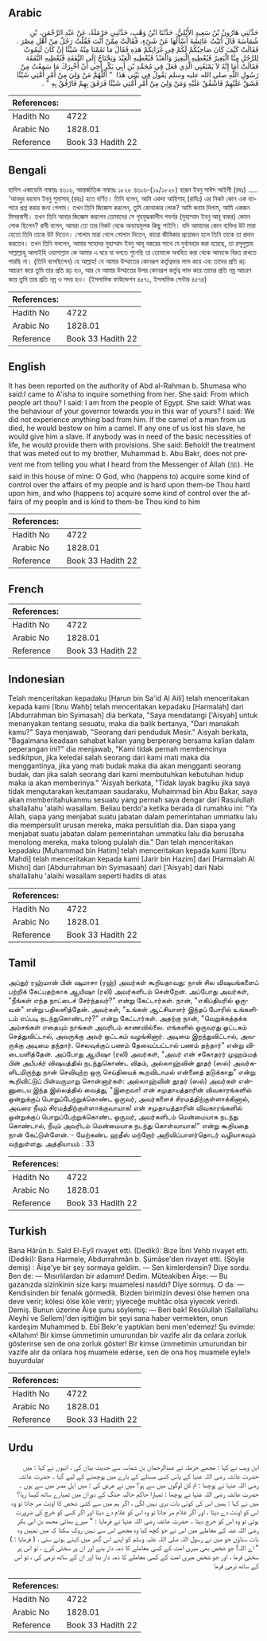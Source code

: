 ## Arabic


<div dir="rtl" lang="ar" style={{fontSize:'larger',backgroundColor:'#f8f9fa',padding:20}}>
حَدَّثَنِي هَارُونُ بْنُ سَعِيدٍ الأَيْلِيُّ، حَدَّثَنَا ابْنُ وَهْبٍ، حَدَّثَنِي حَرْمَلَةُ، عَنْ عَبْدِ الرَّحْمَنِ، بْنِ شُمَاسَةَ قَالَ أَتَيْتُ عَائِشَةَ أَسْأَلُهَا عَنْ شَىْءٍ، فَقَالَتْ مِمَّنْ أَنْتَ فَقُلْتُ رَجُلٌ مِنْ أَهْلِ مِصْرَ ‏.‏ فَقَالَتْ كَيْفَ كَانَ صَاحِبُكُمْ لَكُمْ فِي غَزَاتِكُمْ هَذِهِ فَقَالَ مَا نَقَمْنَا مِنْهُ شَيْئًا إِنْ كَانَ لَيَمُوتُ لِلرَّجُلِ مِنَّا الْبَعِيرُ فَيُعْطِيهِ الْبَعِيرَ وَالْعَبْدُ فَيُعْطِيهِ الْعَبْدَ وَيَحْتَاجُ إِلَى النَّفَقَةِ فَيُعْطِيهِ النَّفَقَةَ فَقَالَتْ أَمَا إِنَّهُ لاَ يَمْنَعُنِي الَّذِي فَعَلَ فِي مُحَمَّدِ بْنِ أَبِي بَكْرٍ أَخِي أَنْ أُخْبِرَكَ مَا سَمِعْتُ مِنْ رَسُولِ اللَّهِ صلى الله عليه وسلم يَقُولُ فِي بَيْتِي هَذَا ‏ "‏ اللَّهُمَّ مَنْ وَلِيَ مِنْ أَمْرِ أُمَّتِي شَيْئًا فَشَقَّ عَلَيْهِمْ فَاشْقُقْ عَلَيْهِ وَمَنْ وَلِيَ مِنْ أَمْرِ أُمَّتِي شَيْئًا فَرَفَقَ بِهِمْ فَارْفُقْ بِهِ ‏"‏ ‏.‏
</div>
<div style={{backgroundColor:'#f8f9fa',padding:20, marginBottom: 10}}><table> <thead> <tr> <th>References:</th> <th></th> </tr> </thead> <tbody><tr><td>Hadith No</td><td>4722</td></tr><tr><td>Arabic No</td><td>1828.01</td></tr><tr><td>Reference</td><td>Book 33 Hadith 22</td></tr></tbody></table></div>

## Bengali


<div dir="ltr" lang="bn" style={{fontSize:'larger',backgroundColor:'#f8f9fa',padding:20}}>
হাদিস একাডেমি নাম্বারঃ ৪৬১৬, আন্তর্জাতিক নাম্বারঃ ১৮২৮ ৪৬১৬-(১৯/১৮২৮) হারূন ইবনু সাঈদ আইলী (রহঃ) ..... 'আবদুর রহমান ইবনু শুমাসাহ্‌ (রহঃ) হতে বর্ণিত। তিনি বলেন, আমি একদা আয়িশাহ্ (রাযিঃ) এর নিকট কোন এক ব্যাপারে প্রশ্ন করার জন্য গেলাম। তখন তিনি জিজ্ঞেস করলেন, তুমি কোথাকার লোক? আমি জবাব দিলাম, আমি একজন মিসরবাসী। তখন তিনি আবার জিজ্ঞেস করলেন তোমাদের সে গৃহযুদ্ধকালীন গভর্নর (মুহাম্মাদ ইবনু আবূ বাকর) কেমন লোক ছিলেন? রাবী বলেন, আমরা তো তার নিকট থেকে অন্যায়মূলক কিছু পাইনি। যদি আমাদের কোন ব্যক্তির উট মারা যেতো তিনি তাকে উট দিতেন। গোলাম মারা গেলে গোলাম দিতেন, কারো জীবিকার প্রয়োজন হলে তিনি তাকে তা প্রদান করতেন। তখন তিনি বললেন, আমার সহোদর মুহাম্মাদ ইবনু আবূ বকরের সাথে যে দুর্ব্যবহার করা হয়েছে, তা রসূলুল্লাহ সাল্লাল্লাহু আলাইহি ওয়াসাল্লাম কে আমার এ ঘরে যা বলতে শুনেছি তা তোমাকে অবহিত করা থেকে আমাকে বিরত রাখতে পারছি না। (তিনি বলেছিলেন) হে আল্লাহ! যে আমার উম্মাতের কোনরূপ কর্তৃত্বভার লাভ করে এবং তাদের প্রতি রূঢ় আচরণ করে তুমি তার প্রতি রূঢ় হও, আর যে আমার উম্মাতের উপর কোনরূপ কর্তৃত্ব লাভ করে তাদের প্রতি নম্র আচরণ করে তুমি তার প্রতি নম্র ও সদয় হও। (ইসলামিক ফাউন্ডেশন ৪৫৭১, ইসলামিক সেন্টার ৪৫৭৪)
</div>
<div style={{backgroundColor:'#f8f9fa',padding:20, marginBottom: 10}}><table> <thead> <tr> <th>References:</th> <th></th> </tr> </thead> <tbody><tr><td>Hadith No</td><td>4722</td></tr><tr><td>Arabic No</td><td>1828.01</td></tr><tr><td>Reference</td><td>Book 33 Hadith 22</td></tr></tbody></table></div>

## English


<div dir="ltr" lang="en" style={{fontSize:'larger',backgroundColor:'#f8f9fa',padding:20}}>
It has been reported on the authority of Abd al-Rahman b. Shumasa who said:I came to A'isha to inquire something from her. She said: From which people art thou? I said: I am from the people of Egypt. She said: What was the behaviour of your governor towards you in this war of yours? I said: We did not experience anything bad from him. If the camel of a man from us died, he would bestow on him a camel. If any one of us lost his slave, he would give him a slave. If anybody was in need of the basic necessities of life, he would provide them with provisions. She said: Behold! the treatment that was meted out to my brother, Muhammad b. Abu Bakr, does not prevent me from telling you what I heard from the Messenger of Allah (ﷺ). He said in this house of mine: O God, who (happens to) acquire some kind of control over the affairs of my people and is hard upon them-be Thou hard upon him, and who (happens to) acquire some kind of control over the affairs of my people and is kind to them-be Thou kind to him
</div>
<div style={{backgroundColor:'#f8f9fa',padding:20, marginBottom: 10}}><table> <thead> <tr> <th>References:</th> <th></th> </tr> </thead> <tbody><tr><td>Hadith No</td><td>4722</td></tr><tr><td>Arabic No</td><td>1828.01</td></tr><tr><td>Reference</td><td>Book 33 Hadith 22</td></tr></tbody></table></div>

## French


<div dir="ltr" lang="fr" style={{fontSize:'larger',backgroundColor:'#f8f9fa',padding:20}}>

</div>
<div style={{backgroundColor:'#f8f9fa',padding:20, marginBottom: 10}}><table> <thead> <tr> <th>References:</th> <th></th> </tr> </thead> <tbody><tr><td>Hadith No</td><td>4722</td></tr><tr><td>Arabic No</td><td>1828.01</td></tr><tr><td>Reference</td><td>Book 33 Hadith 22</td></tr></tbody></table></div>

## Indonesian


<div dir="ltr" lang="id" style={{fontSize:'larger',backgroundColor:'#f8f9fa',padding:20}}>
Telah menceritakan kepadaku [Harun bin Sa'id Al Aili] telah menceritakan kepada kami [Ibnu Wahb] telah menceritakan kepadaku [Harmalah] dari [Abdurrahman bin Syimasah] dia berkata, "Saya mendatangi ['Aisyah] untuk menanyakan tentang sesuatu, maka dia balik bertanya, "Dari manakah kamu?" Saya menjawab, "Seorang dari penduduk Mesir." Aisyah berkata, "Bagaimana keadaan sahabat kalian yang berperang bersama kalian dalam peperangan ini?" dia menjawab, "Kami tidak pernah membencinya sedikitpun, jika keledai salah seorang dari kami mati maka dia menggantinya, jika yang mati budak maka dia akan mengganti seorang budak, dan jika salah seorang dari kami membutuhkan kebutuhan hidup maka ia akan memberinya." 'Aisyah berkata, "Tidak layak bagiku jika saya tidak mengutarakan keutamaan saudaraku, Muhammad bin Abu Bakar, saya akan memberitahukanmu sesuatu yang pernah saya dengar dari Rasulullah shallallahu 'alaihi wasallam. Beliau berdo'a ketika berada di rumahku ini: "Ya Allah, siapa yang menjabat suatu jabatan dalam pemerintahan ummatku lalu dia mempersulit urusan mereka, maka persulitlah dia. Dan siapa yang menjabat suatu jabatan dalam pemerintahan ummatku lalu dia berusaha menolong mereka, maka tolong pulalah dia." Dan telah menceritakan kepadaku [Muhammad bin Hatim] telah menceritakan kepada kami [Ibnu Mahdi] telah menceritakan kepada kami [Jarir bin Hazim] dari [Harmalah Al Mishri] dari [Abdurrahman bin Syimasaah] dari ['Aisyah] dari Nabi shallallahu 'alaihi wasallam seperti hadits di atas
</div>
<div style={{backgroundColor:'#f8f9fa',padding:20, marginBottom: 10}}><table> <thead> <tr> <th>References:</th> <th></th> </tr> </thead> <tbody><tr><td>Hadith No</td><td>4722</td></tr><tr><td>Arabic No</td><td>1828.01</td></tr><tr><td>Reference</td><td>Book 33 Hadith 22</td></tr></tbody></table></div>

## Tamil


<div dir="ltr" lang="ta" style={{fontSize:'larger',backgroundColor:'#f8f9fa',padding:20}}>
அப்துர் ரஹ்மான் பின் ஷுமாசா (ரஹ்) அவர்கள் கூறியதாவது: நான் சில விஷயங்களைப் பற்றிக் கேட்பதற்காக ஆயிஷா (ரலி) அவர்களிடம் சென்றேன். அப்போது அவர்கள், "நீங்கள் எந்த நாட்டைச் சேர்ந்தவர்?" என்று கேட்டார்கள். நான், "எகிப்தியரில் ஒருவன்" என்று பதிலளித்தேன். அவர்கள், "உங்கள் ஆட்சியாளர் இந்தப் போரில் உங்களிடம் எப்படி நடந்துகொண்டார்?" என்று கேட்டார்கள். அதற்கு நான், "வெறுக்கத்தக்க அம்சங்கள் எதையும் நாங்கள் அவரிடம் காணவில்லை. எங்களில் ஒருவரது ஒட்டகம் செத்துவிட்டால், அவருக்கு அவர் ஒட்டகம் வழங்கினார். அடிமை இறந்துவிட்டால், அவருக்கு அடிமை தந்தார். செலவுக்குப் பணம் தேவைப்பட்டால் பணம் தந்தார்" என்று விடையளித்தேன். அப்போது ஆயிஷா (ரலி) அவர்கள், "அவர் என் சகோதரர் முஹம்மத் பின் அபீபக்ர் விஷயத்தில் நடந்துகொண்ட விதம், அல்லாஹ்வின் தூதர் (ஸல்) அவர்களிடமிருந்து நான் செவியுற்ற ஒரு செய்தியைக் கூறவிடாமல் என்னைத் தடுக்காது" என்று கூறிவிட்டுப் பின்வருமாறு சொன்னார்கள்: அல்லாஹ்வின் தூதர் (ஸல்) அவர்கள் என்னுடைய இந்த இல்லத்தில் வைத்து, "இறைவா! என் சமுதாயத்தாரின் விவகாரங்களில் ஒன்றுக்குப் பொறுப்பேற்றுக்கொண்ட ஒருவர், அவர்களைச் சிரமத்திற்குள்ளாக்கினால், அவரை நீயும் சிரமத்திற்குள்ளாக்குவாயாக! என் சமுதாயத்தாரின் விவகாரங்களில் ஒன்றுக்குப் பொறுப்பேற்றுக்கொண்ட ஒருவர், அவர்களிடம் மென்மையாக நடந்து கொண்டால், நீயும் அவரிடம் மென்மையாக நடந்து கொள்வாயாக!" என்று கூறியதை நான் கேட்டுள்ளேன். - மேற்கண்ட ஹதீஸ் மற்றோர் அறிவிப்பாளர்தொடர் வழியாகவும் வந்துள்ளது. அத்தியாயம் : 33
</div>
<div style={{backgroundColor:'#f8f9fa',padding:20, marginBottom: 10}}><table> <thead> <tr> <th>References:</th> <th></th> </tr> </thead> <tbody><tr><td>Hadith No</td><td>4722</td></tr><tr><td>Arabic No</td><td>1828.01</td></tr><tr><td>Reference</td><td>Book 33 Hadith 22</td></tr></tbody></table></div>

## Turkish


<div dir="ltr" lang="tr" style={{fontSize:'larger',backgroundColor:'#f8f9fa',padding:20}}>
Bana Hârûn b. Saîd El-Eylî rivayet etti. (Dediki): Bize İbni Vehb rivayet etti. (Dediki): Bana Harmele, Abdurrahmân b. Şümâse'den rivayet etti. (Şöyle demiş) : Âişe'ye bir şey sormaya geldim. — Sen kimlerdensin? Diye sordu. Ben de: — Mısırlılardan bir adamım! Dedim. Müteakiben Âişe: — Bu gazanızda sizinkinin size karşı muamelesi nasıldı? Diye sormuş. O da: — Kendisinden bir fenalık görmedik. Bizden birimizin devesi ölse hemen ona deve verir; kölesi ölse köle verir; yiyeceğe muhtâc olsa yiyecek verirdi. Demiş. Bunun üzerine Âişe şunu söylemiş: — Beri bak! Resûlullah (Sallallahu Aleyhi ve Sellem)'den işittiğim bir şeyi sana haber vermekten, onun kardeşim Muhammed b. Ebî Bekr'e yaptıkları beni men'edemez! Şu evimde: «Allahım! Bir kimse ümmetimin umurundan bir vazîfe alır da onlara zorluk gösterirse sen de ona zorluk göster! Bir kimse ümmetimin umurundan bir vazife alır da onlara hoş muamele ederse, sen de ona hoş muamele eyle!» buyurdular
</div>
<div style={{backgroundColor:'#f8f9fa',padding:20, marginBottom: 10}}><table> <thead> <tr> <th>References:</th> <th></th> </tr> </thead> <tbody><tr><td>Hadith No</td><td>4722</td></tr><tr><td>Arabic No</td><td>1828.01</td></tr><tr><td>Reference</td><td>Book 33 Hadith 22</td></tr></tbody></table></div>

## Urdu


<div dir="rtl" lang="ur" style={{fontSize:'larger',backgroundColor:'#f8f9fa',padding:20}}>
ابن وہب نے کہا : مجھے حرملہ نے عبدالرحمان بن شماسہ سے حدیث بیان کی ، انہوں نے کہا : میں حضرت عائشہ رضی اللہ عنہا کے پاس کسی مسئلے کے بارے میں پوچھنے کے لیے گیا ۔ حضرت عائشہ رضی اللہ عنہا نے پوچھا : تم کن لوگوں میں سے ہو؟ میں نے عرض کی : میں اہلِ مصر میں سے ہوں ۔ حضرت عائشہ رضی اللہ عنہا نے پوچھا : تمہارا حاکم حالیہ جنگ کے دوران میں تمہارے ساتھ کیسا رہا؟ میں نے کہا : ہمیں اس کی کوئی بات بری نہیں لگی ، اگر ہم میں سے کشی شخص کا اونٹ مر جاتا تو وہ اس کو اونٹ دے دیتا ، اور اگر غلام مر جاتا تو وہ اس کو غلام دے دیتا اور اگر کسی کو خرچ کی ضرورت ہوتی تو وہ اس کو خرچ دیتا ۔ حضرت عائشہ رضی اللہ عنہا نے فرمایا : " میرے بھائی محمد بن ابی بکر رضی اللہ عنہ کے معاملے میں اس نے جو کچھ کیا وہ مجھے اس سے نہیں روک سکتا کہ میں تمہیں وہ بات سناؤں جو میں نے رسول اللہ صلی اللہ علیہ وسلم کو اپنے اس گھر میں کہتے ہوئے سنی ، ( فرمایا : ) " اے اللہ! جو شخص بھی میری امت کے کسی معاملے کا ذمہ دار بنے اور ان پر سختی کرے ، تو اس پر سختی فرما ، اور جو شخص میری امت کے کسی معاملے کا ذمہ دار بنا اور ان کے ساتھ نرمی کی ، تو اس کے ساتھ نرمی فرما
</div>
<div style={{backgroundColor:'#f8f9fa',padding:20, marginBottom: 10}}><table> <thead> <tr> <th>References:</th> <th></th> </tr> </thead> <tbody><tr><td>Hadith No</td><td>4722</td></tr><tr><td>Arabic No</td><td>1828.01</td></tr><tr><td>Reference</td><td>Book 33 Hadith 22</td></tr></tbody></table></div>